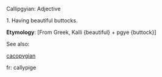 Callipgyian: Adjective

1. Having beautiful buttocks.

'''Etymology''': [From Greek, Kalli {beautiful} + pgye {buttock}]

See also: 

[[cacopygian]]

fr: callypige